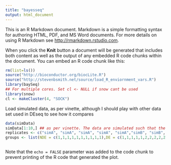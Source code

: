```yaml
---
title: "bayesseq"
output: html_document
---
```


This is an R Markdown document. Markdown is a simple formatting syntax for authoring HTML, PDF, and MS Word documents. For more details on using R Markdown see <http://rmarkdown.rstudio.com>.

When you click the **Knit** button a document will be generated that includes both content as well as the output of any embedded R code chunks within the document. You can embed an R code chunk like this:

```r
rm(list=ls())
source("http://bioconductor.org/biocLite.R")
source("http://stevenbsmith.net/source/load_R_enviornment_vars.R")
library(baySeq)
## For multiple cores. Set cl <- NULL if snow cant be used
library(snow)
cl <- makeCluster(4, "SOCK")

```
Load simulated data, as per vinette, although I should play with other data set used in DEseq to see how it compares
```r
data(simData)
simData[1:10,] ## as per vinette. The data are simulated such that the first hundred counts show differential expression between the first five libraries and the second five libraries
replicates <- c("simA", "simA", "simA", "simA", "simA","simB", "simB", "simB", "simB", "simB")
groups <- list(NDE = c(1,1,1,1,1,1,1,1,1,1),DE = c(1,1,1,1,1,2,2,2,2,2))
```


```r
```

Note that the `echo = FALSE` parameter was added to the code chunk to prevent printing of the R code that generated the plot.
